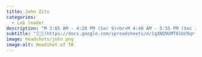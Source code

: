```yaml
---
title: John Zito
categories: 
  - Lab leader
description: "M 3:05 AM - 4:20 PM (Sec 9)<br>M 4:40 AM - 5:55 PM (Sec 10)"
subtitle: "[🔗](https://docs.google.com/spreadsheets/d/1gXNQ9UMT01bU9qr-YDsA2GIpslldHmfwPg1gcOj2GTA/edit?usp=sharing)"
image: headshots/john.png
image-alt: Headshot of TA
---
```

